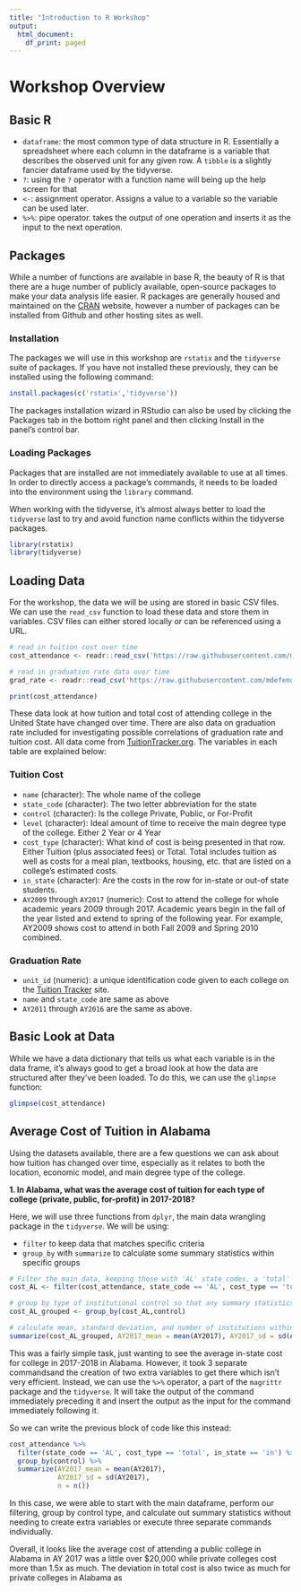 ```yaml
---
title: "Introduction to R Workshop"
output:
  html_document:
    df_print: paged
---
```


# Workshop Overview

## Basic R

- `dataframe`: the most common type of data structure in R. Essentially a spreadsheet where each column in the dataframe is a variable that describes the observed unit for any given row. A `tibble` is a slightly fancier dataframe used by the tidyverse.
- `?`: using the `?` operator with a function name will being up the help screen for that
- `<-`: assignment operator. Assigns a value to a variable so the variable can be used later.
- `%>%`: pipe operator. takes the output of one operation and inserts it as the input to the next operation.

## Packages

While a number of functions are available in base R, the beauty of R is that there are a huge number of publicly available, open-source packages to make your data analysis life easier. R packages are generally housed and maintained on the [CRAN](https://cran.r-project.org/) website, however a number of packages can be installed from Github and other hosting sites as well.

### Installation

The packages we will use in this workshop are `rstatix` and the `tidyverse` suite of packages. If you have not installed these previously, they can be installed using the following command:

```r
install.packages(c('rstatix','tidyverse'))
```

The packages installation wizard in RStudio can also be used by clicking the Packages tab in the bottom right panel and then clicking Install in the panel's control bar.

### Loading Packages

Packages that are installed are not immediately available to use at all times. In order to directly access a package's commands, it needs to be loaded into the environment using the `library` command.

When working with the tidyverse, it's almost always better to load the `tidyverse` last to try and avoid function name conflicts within the tidyverse packages.

```r
library(rstatix)
library(tidyverse)
```


## Loading Data

For the workshop, the data we will be using are stored in basic CSV files. We can use the `read_csv` function to load these data and store them in variables. CSV files can either stored locally or can be referenced using a URL.

```r
# read in tuition cost over time
cost_attendance <- readr::read_csv('https://raw.githubusercontent.com/mdefende/2022_Intro_to_R_Workshop/main/cleaned_data/cost_of_attendance.csv')

# read in graduation rate data over time
grad_rate <- readr::read_csv('https://raw.githubusercontent.com/mdefende/2022_Intro_to_R_Workshop/main/cleaned_data/graduation_rate.csv')
```

```r
print(cost_attendance)
```


These data look at how tuition and total cost of attending college in the United State have changed over time. There are also data on graduation rate included for investigating possible correlations of graduation rate and tuition cost. All data come from [TuitionTracker.org](TuitionTracker.org). The variables in each table are explained below:

### Tuition Cost

- `name` (character): The whole name of the college
- `state_code` (character): The two letter abbreviation for the state
- `control` (character): Is the college Private, Public, or For-Profit
- `level` (character): Ideal amount of time to receive the main degree type of the college. Either 2 Year or 4 Year
- `cost_type` (character): What kind of cost is being presented in that row. Either Tuition (plus associated fees) or Total. Total includes tuition as well as costs for a meal plan, textbooks, housing, etc. that are listed on a college's estimated costs.
- `in_state` (character): Are the costs in the row for in-state or out-of state students.
- `AY2009` through `AY2017` (numeric): Cost to attend the college for whole academic years 2009 through 2017. Academic years begin in the fall of the year listed and extend to spring of the following year. For example, AY2009 shows cost to attend in both Fall 2009 and Spring 2010 combined.

### Graduation Rate

- `unit_id` (numeric): a unique identification code given to each college on the [Tuition Tracker](TuitionTracker.org) site.
- `name` and `state_code` are same as above
- `AY2011` through `AY2016` are the same as above.


## Basic Look at Data

While we have a data dictionary that tells us what each variable is in the data frame, it's always good to get a broad look at how the data are structured after they've been loaded. To do this, we can use the `glimpse` function:

```r
glimpse(cost_attendance)
```


## Average Cost of Tuition in Alabama

Using the datasets available, there are a few questions we can ask about how tuition has changed over time, especially as it relates to both the location, economic model, and main degree type of the college.

**1. In Alabama, what was the average cost of tuition for each type of college (private, public, for-profit) in 2017-2018?**

Here, we will use three functions from `dplyr`, the main data wrangling package in the `tidyverse`. We will be using:

- `filter` to keep data that matches specific criteria
- `group_by` with `summarize` to calculate some summary statistics within specific groups

```r
# Filter the main data, keeping those with 'AL' state_codes, a 'total' cost_type, and 'in'-state costs.
cost_AL <- filter(cost_attendance, state_code == 'AL', cost_type == 'total', in_state == 'in')

# group by type of institutional control so that any summary statistics will be split across Public, Private, and For Profit Universities.
cost_AL_grouped <- group_by(cost_AL,control)

# calculate mean, standard deviation, and number of institutions within the groups defined above
summarize(cost_AL_grouped, AY2017_mean = mean(AY2017), AY2017_sd = sd(AY2017), n = n())
```

This was a fairly simple task, just wanting to see the average in-state cost for college in 2017-2018 in Alabama. However, it took 3 separate commandsand the creation of two extra variables to get there which isn't very efficient. Instead, we can use the `%>%` operator, a part of the `magrittr` package and the `tidyverse`. It will take the output of the command immediately preceding it and insert the output as the input for the command immediately following it.

So we can write the previous block of code like this instead:

```r
cost_attendance %>%
  filter(state_code == 'AL', cost_type == 'total', in_state == 'in') %>%
  group_by(control) %>%
  summarize(AY2017_mean = mean(AY2017), 
            AY2017_sd = sd(AY2017), 
            n = n())
```

In this case, we were able to start with the main dataframe, perform our filtering, group by control type, and calculate out summary statistics without needing to create extra variables or execute three separate commands individually.

Overall, it looks like the average cost of attending a public college in Alabama in AY 2017 was a little over $20,000 while private colleges cost more than 1.5x as much. The deviation in total cost is also twice as much for private colleges in Alabama as 





